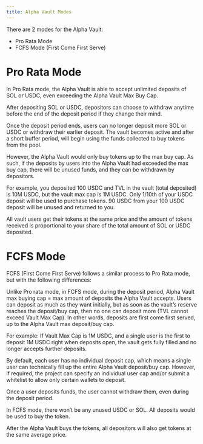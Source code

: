 ```yaml
---
title: Alpha Vault Modes
---
```


There are 2 modes for the Alpha Vault: 

- Pro Rata Mode
- FCFS Mode (First Come First Serve)

# Pro Rata Mode

In Pro Rata mode, the Alpha Vault is able to accept unlimited deposits of SOL or USDC, even exceeding the Alpha Vault Max Buy Cap.

After depositing SOL or USDC, depositors can choose to withdraw anytime before the end of the deposit period if they change their mind.

Once the deposit period ends, users can no longer deposit more SOL or USDC or withdraw their earlier deposit. The vault becomes active and after a short buffer period, will begin using the funds collected to buy tokens from the pool.

However, the Alpha Vault would only buy tokens up to the max buy cap. As such, if the deposits by users into the Alpha Vault had exceeded the max buy cap, there will be unused funds, and they can be withdrawn by depositors.

For example, you deposited 100 USDC and TVL in the vault (total deposited) is 10M USDC, but the vault max cap is 1M USDC. Only 1/10th of your USDC deposit will be used to purchase tokens. 90 USDC from your 100 USDC deposit will be unused and returned to you.

All vault users get their tokens at the same price and the amount of tokens received is proportional to your share of the total amount of SOL or USDC deposited. 

# FCFS Mode

FCFS (First Come First Serve) follows a similar process to Pro Rata mode, but with the following differences:

Unlike Pro rata mode, in FCFS mode, during the deposit period, Alpha Vault max buying cap = max amount of deposits the Alpha Vault accepts. Users can deposit as much as they want initially, but as soon as the vault’s reserve reaches the deposit/buy cap, then no one can deposit more (TVL cannot exceed Vault Max Cap). In other words, deposits are first come first served, up to the Alpha Vault max deposit/buy cap.

For example: If Vault Max Cap is 1M USDC, and a single user is the first to deposit 1M USDC right when deposits open, the vault gets fully filled and no longer accepts further deposits.

By default, each user has no individual deposit cap, which means a single user can technically fill up the entire Alpha Vault deposit/buy cap. However, if required, the project can specify an individual user cap and/or submit a whitelist to allow only certain wallets to deposit.

Once a user deposits funds, the user cannot withdraw them, even during the deposit period.

In FCFS mode, there won’t be any unused USDC or SOL. All deposits would be used to buy the token.

After the Alpha Vault buys the tokens, all depositors will also get tokens at the same average price.